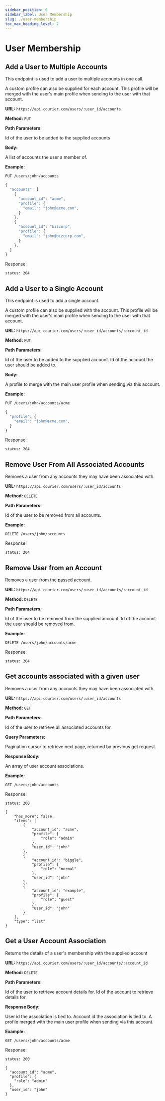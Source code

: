 ```yaml
---
sidebar_position: 6
sidebar_label: User Membership
slug: ./user-membership
toc_max_heading_level: 2
---
```



# User Membership

## Add a User to Multiple Accounts

This endpoint is used to add a user to multiple accounts in one call.

A custom profile can also be supplied for each account. This profile will be merged with the user's main profile when sending to the user with that account.

**URL:** `https://api.courier.com/users/:user_id/accounts`

**Method:** `PUT`

**Path Parameters:**

<Params>
  <Param name="user_id" type="string" required>
    Id of the user to be added to the supplied accounts
  </Param>
</Params>

**Body:**

<Params>
  <Param name="accounts" type="UserAccountAssociation">
    A list of accounts the user a member of.
    <ChildParams name="user account association type">
      <UserAccountAssociation />
    </ChildParams>
  </Param>
</Params>

**Example:**

`PUT /users/john/accounts`

```js
{
  "accounts": [
    {
      "account_id": "acme",
      "profile": {
        "email": "john@acme.com",
      }
    },
    {
      "account_id": "bizcorp",
      "profile": {
        "email": "john@bizcorp.com",
      }
    },
  ]
}
```

Response:

```
status: 204
```

## Add a User to a Single Account

This endpoint is used to add a single account.

A custom profile can also be supplied with the account. This profile will be merged with the user's main profile when sending to the user with that account.

**URL:** `https://api.courier.com/users/:user_id/accounts/:account_id`

**Method:** `PUT`

**Path Parameters:**

<Params>
  <Param name="user_id" type="string" required>
    Id of the user to be added to the supplied account.
  </Param>
  <Param name="account_id" type="string" required>
    Id of the account the user should be added to.
  </Param>
</Params>

**Body:**

<Params>
  <Param name="profile" type="Profile">
    A profile to merge with the main user profile when sending via this account.
    <ChildParams name="profile type">
      <Profile />
    </ChildParams>
  </Param>
</Params>

**Example:**

`PUT /users/john/accounts/acme`

```js
{
  "profile": {
    "email": "john@acme.com",
  }
}
```

Response:

```
status: 204
```

## Remove User From All Associated Accounts

Removes a user from any accounts they may have been associated with.

**URL:** `https://api.courier.com/users/:user_id/accounts`

**Method:** `DELETE`

**Path Parameters:**

<Params>
  <Param name="user_id" type="string" required>
    Id of the user to be removed from all accounts.
  </Param>
</Params>

**Example:**

`DELETE /users/john/accounts`

Response:

```
status: 204
```

## Remove User from an Account

Removes a user from the passed account.

**URL:** `https://api.courier.com/users/:user_id/accounts/:account_id`

**Method:** `DELETE`

**Path Parameters:**

<Params>
  <Param name="user_id" type="string" required>
    Id of the user to be removed from the supplied account.
  </Param>
  <Param name="account_id" type="string" required>
    Id of the account the user should be removed from.
  </Param>
</Params>

**Example:**

`DELETE /users/john/accounts/acme`

Response:

```
status: 204
```

## Get accounts associated with a given user

Removes a user from any accounts they may have been associated with.

**URL:** `https://api.courier.com/users/:user_id/accounts`

**Method:** `GET`

**Path Parameters:**

<Params>
  <Param name="user_id" type="string" required>
    Id of the user to retrieve all associated accounts for.
  </Param>
</Params>

**Query Parameters:**

<Params>
  <Param name="cursor" type="string">
    Pagination cursor to retrieve next page, returned by previous get request.
  </Param>
</Params>

**Response Body:**

<PaginatedResponse type="array<UserAccountAssociation>">
  An array of user account associations.
  <ChildParams name="user account association type">
    <UserAccountAssociation />
  </ChildParams>
</PaginatedResponse>

**Example:**

`GET /users/john/accounts`

Response:

```
status: 200
```

```
{
	"has_more": false,
	"items": [
		{
			"account_id": "acme",
			"profile": {
				"role": "admin"
			},
			"user_id": "john"
		},
		{
			"account_id": "biggle",
			"profile": {
				"role": "normal"
			},
			"user_id": "john"
		},
		{
			"account_id": "example",
			"profile": {
				"role": "guest"
			},
			"user_id": "john"
		}
	],
	"type": "list"
}
```

## Get a User Account Association

Returns the details of a user's membership with the supplied account

**URL:** `https://api.courier.com/users/:user_id/accounts/:account_id`

**Method:** `DELETE`

**Path Parameters:**

<Params>
  <Param name="user_id" type="string" required>
    Id of the user to retrieve account details for.
  </Param>
  <Param name="account_id" type="string" required>
    Id of the account to retrieve details for.
  </Param>
</Params>

**Response Body:**

<Params>
  <Param name="user_id" type="string" required>
    User id the association is tied to.
  </Param>
  <Param name="account_id" type="string" required>
    Account id the association is tied to.
  </Param>
  <Param name="profile" type="Profile">
    A profile merged with the main user profile when sending via this account.
    <ChildParams name="profile type">
      <Profile />
    </ChildParams>
  </Param>
</Params>

**Example:**

`GET /users/john/accounts/acme`

Response:

```
status: 200
```

```
{
  "account_id": "acme",
  "profile": {
    "role": "admin"
  },
  "user_id": "john"
}
```

